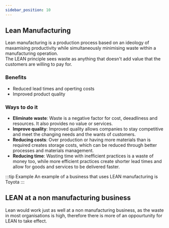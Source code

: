 ```yaml
---
sidebar_position: 10
---
```

## Lean Manufacturing
Lean manufacturing is a production process based on an ideology of maxamising productivity while simultaneously minimising waste within a manufacturing operation. <br />
The LEAN principle sees waste as anything that doesn't add value that the customers are willing to pay for.

### Benefits
- Reduced lead times and operting costs
- Improved product quality

### Ways to do it
- **Eliminate waste**: Waste is a negative factor for cost, deeadliness and resources. It also provides no value or services. 
- **Improve quality**: Improved quality allows companies to stay competitive and meet the changing needs and the wants of customers. 
- **Reducing costs**: Over production or having more materials than is required creates storage costs, which can be reduced through better processes and materials management. 
- **Reducing time**: Wasting time with inefficient practices is a waste of money too, while more efficient practices create shorter lead times and allow for goods and services to be delivered faster. 

:::tip Example
An example of a business that uses LEAN manufacturing is Toyota
:::

## LEAN at a non manufacturing business

Lean would work just as well at a non manufacturing business, as the waste in most organisations is high, therefore there is more of an oppourtunity for LEAN to take effect.